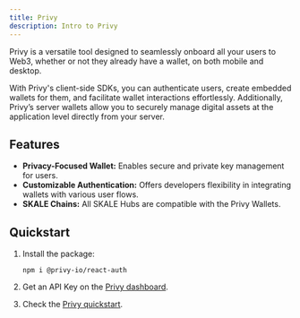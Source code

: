 ```yaml
---
title: Privy
description: Intro to Privy
---
```



Privy is a versatile tool designed to seamlessly onboard all your users to Web3, whether or not they already have a wallet, on both mobile and desktop.

With Privy's client-side SDKs, you can authenticate users, create embedded wallets for them, and facilitate wallet interactions effortlessly. Additionally, Privy’s server wallets allow you to securely manage digital assets at the application level directly from your server.

<CardGrid>
  <LinkCard title="Website" href="https://www.privy.io/" />
  <LinkCard title="Documentation" href="https://docs.privy.io/" />
  <LinkCard title="Recipe" description="Not ready yet but is coming very soon!"/>
</CardGrid>


## Features

- **Privacy-Focused Wallet:** Enables secure and private key management for users.  
- **Customizable Authentication:** Offers developers flexibility in integrating wallets with various user flows.  
- **SKALE Chains:** All SKALE Hubs are compatible with the Privy Wallets.

## Quickstart

<Steps>

1. Install the package:
    ```shell
    npm i @privy-io/react-auth
    ```
2. Get an API Key on the [Privy dashboard](https://dashboard.privy.io/).

3. Check the [Privy quickstart](https://docs.privy.io/guide/react/quickstart).

</Steps>
